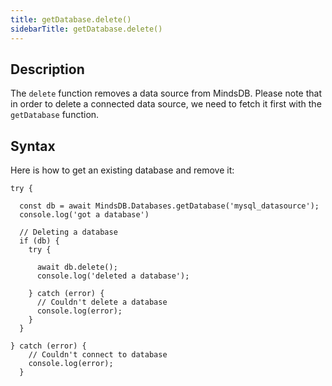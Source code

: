 ```yaml
---
title: getDatabase.delete()
sidebarTitle: getDatabase.delete()
---
```


## Description

The `delete` function removes a data source from MindsDB. Please note that in order to delete a connected data source, we need to fetch it first with the `getDatabase` function.

## Syntax

Here is how to get an existing database and remove it:

```
try {

  const db = await MindsDB.Databases.getDatabase('mysql_datasource');
  console.log('got a database')
    
  // Deleting a database
  if (db) {
    try {

      await db.delete();
      console.log('deleted a database');
      
    } catch (error) {
      // Couldn't delete a database
      console.log(error);
    }
  } 

} catch (error) {
    // Couldn't connect to database
    console.log(error);
  }
```
